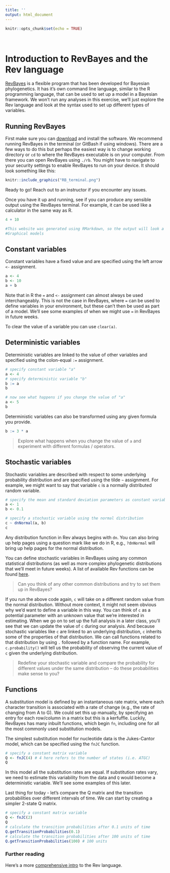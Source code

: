 ```yaml
---
title: ''
output: html_document
---
```


```r
knitr::opts_chunk$set(echo = TRUE)
```

\

# Introduction to RevBayes and the Rev language

[RevBayes](https://revbayes.github.io) is a flexible program that has been developed for Bayesian phylogenetics.
It has it's own command line language, similar to the R programming language, that can be used to set up a model in a Bayesian framework. We won't run any analyses in this exercise, we'll just explore the Rev language and look at the syntax used to set up different types of variables. 

## Running RevBayes

First make sure you can [download](https://revbayes.github.io/download) and install the software. We recommend running RevBayes in the terminal (or GitBash if using windows). There are a few ways to do this but perhaps the easiest way is to change working directory or `cd` to where the RevBayes executable is on your computer. From there you can open RevBayes using `./rb`. You might have to navigate to your security settings to enable RevBayes to run on your device. It should look something like this:

```r
knitr::include_graphics("RB_terminal.png")
```

Ready to go! Reach out to an instructor if you encounter any issues.

Once you have it up and running, see if you can produce any sensible output using the RevBayes terminal. For example, it can be used like a calculator in the same way as R.

```r
4 + 10
```

```r
#This website was generated using RMarkdown, so the output will look a little different in RevBayes.
#Graphical models
```

## Constant variables {#constant}

Constant variables have a fixed value and are specified using the left arrow `<-` assignment.

```r
a <- 4
b <- 10
a + b
```

Note that in R the `=` and `<-` assignment can almost always be used interchangeably. This is not the case in RevBayes, where `=` can be used to define variables in your environment, but these can't then be used as part of a model. We'll see some examples of when we might use `=` in RevBayes in future weeks.

To clear the value of a variable you can use `clear(a)`.

## Deterministic variables {#deterministic}

Deterministic variables are linked to the value of other variables and specified using the colon-equal `:=` assignment.

```r
# specify constant variable "a"
a <- 4
# specify deterministic variable "b"
b := a
b
```

```r
# now see what happens if you change the value of "a"
a <- 5
b
```

Deterministic variables can also be transformed using any given formula you provide.

```r
b := 3 * a
```

> Explore what happens when you change the value of `a` and experiment with different formulas / operators.

## Stochastic variables {#stochastic}

Stochastic variables are described with respect to some underlying probability distribution and are specified using the tilde `~` assignment. For example, we might want to say that variable `c` is a normally distributed random variable.

```r
# specify the mean and standard deviation parameters as constant variables
a <- 1
b <- 0.1

# specify a stochastic variable using the normal distribution 
c ~ dnNormal(a, b)
c
```

Any distribution function in Rev always begins with `dn`. You can also bring up help pages using a question mark like we do in R, e.g., `?dnNormal` will bring up help pages for the normal distribution.

You can define stochastic variables in RevBayes using any common statistical distributions (as well as more complex phylogenetic distributions that we'll meet in future weeks). A list of available Rev functions can be found [here](https://revbayes.github.io/documentation/).

>Can you think of any other common distributions and try to set them up in RevBayes?

If you run the above code again, `c` will take on a different random value from the normal distribution. Without more context, it might not seem obvious why we'd want to define a variable in this way. You can think of `c` as a potential parameter with an unknown value that we're interested in estimating. When we go on to set up the full analysis in a later class, you'll see that we can update the value of `c` during our analysis. And because stochastic variables like `c` are linked to an underlying distribution, `c` inherits some of the properties of that distribution. We can call functions related to that distribution by using `.` followed by a function name. For example, `c.probability()` will tell us the probability of observing the current value of `c` given the underlying distribution.

> Redefine your stochastic variable and compare the probability for different values under the same distribution -- do these probabilities make sense to you?

## Functions

A substitution model is defined by an instantaneous rate matrix, where each character transition is associated with a rate of change (e.g., the rate of changing from A to G). We could set this up manually, by specifying an entry for each row/column in a matrix but this is a kerfuffle. Luckily, RevBayes has many inbuilt functions, which begin `fn`, including one for all the most commonly used substitution models.

The simplest substitution model for nucleotide data is the Jukes-Cantor model, which can be specified using the `fnJC` function.

```r
# specify a constant matrix variable 
Q <- fnJC(4) # 4 here refers to the number of states (i.e. ATGC)
Q
```

In this model all the substitution rates are equal. If substitution rates vary, we need to estimate this variability from the data and `Q` would become a deterministic variable. We'll see some examples of this later.

Last thing for today - let's compare the Q matrix and the transition probabilities over different intervals of time. We can start by creating a simpler 2-state Q matrix.

```r
# specify a constant matrix variable 
Q <- fnJC(2)
Q
# calculate the transition probabilities after 0.1 units of time
Q.getTransitionProbabilities(0.1)
# calculate the transition probabilities after 100 units of time
Q.getTransitionProbabilities(100) # 100 units
```

### Further reading

Here's a more [comprehensive intro](https://revbayes.github.io/tutorials/intro/rev) to the Rev language.


